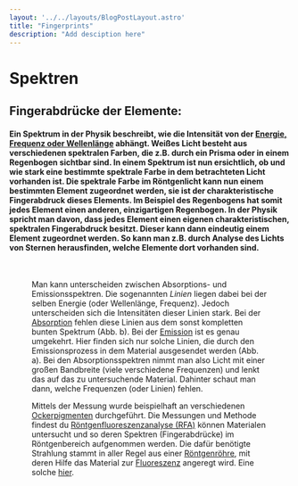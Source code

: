 ```yaml
---
layout: '../../layouts/BlogPostLayout.astro'
title: "Fingerprints"
description: "Add desciption here"
---
```


# Spektren 
## Fingerabdrücke der Elemente:

#### Ein Spektrum in der Physik beschreibt, wie die Intensität von der <a href="/keywords/Wavelength-energy-frequency/">Energie, Frequenz oder Wellenlänge</a> abhängt. Weißes Licht besteht aus verschiedenen spektralen Farben, die z.B. durch ein Prisma oder in einem Regenbogen sichtbar sind. In einem Spektrum ist nun ersichtlich, ob und wie stark eine bestimmte spektrale Farbe in dem betrachteten Licht vorhanden ist. Die spektrale Farbe im Röntgenlicht kann nun einem bestimmten Element zugeordnet werden, sie ist der charakteristische Fingerabdruck dieses Elements. Im Beispiel des Regenbogens hat somit jedes Element einen anderen, einzigartigen Regenbogen. In der Physik spricht man davon, dass jedes Element einen eigenen charakteristischen, spektralen Fingerabdruck besitzt. Dieser kann dann eindeutig einem Element zugeordnet werden. So kann man z.B. durch Analyse des Lichts von Sternen herausfinden, welche Elemente dort vorhanden sind. 

<Figure url="/src/imgs/keywords/abs-ems-spectrum.png" text='test caption' />

&nbsp;

Man kann unterscheiden zwischen Absorptions- und Emissionsspektren. Die sogenannten *Linien* liegen dabei bei der selben Energie (oder Wellenlänge, Frequenz). Jedoch unterscheiden sich die Intensitäten dieser Linien stark. Bei der <a href="/keywords/Absorption-emission">Absorption</a> fehlen diese Linien aus dem sonst kompletten bunten Spektrum (Abb. b). Bei der <a href="/keywords/Absorption-emission">Emission</a> ist es genau umgekehrt. Hier finden sich nur solche Linien, die durch den Emissionsprozess in dem Material ausgesendet werden (Abb. a). Bei den Absorptionsspektren nimmt man also Licht mit einer großen Bandbreite (viele verschiedene Frequenzen) und lenkt das auf das zu untersuchende Material. Dahinter schaut man dann, welche Frequenzen (oder Linien) fehlen.  

Mittels der Messung wurde beispielhaft an verschiedenen <a href="/keywords/Our-pigments/">Ockerpigmenten</a> durchgeführt. Die Messungen und Methode findest du <a href="/keywords/XRF">Röntgenfluoreszenzanalyse (RFA)</a> können Materialen untersucht und so deren Spektren (Fingerabdrücke) im Röntgenbereich aufgenommen werden. Die dafür benötigte Strahlung stammt in aller Regel aus einer <a href="/keywords/Xray-tube/">Röntgenröhre</a>, mit deren Hilfe das Material zur <a href="/keywords/Fluorescence/">Fluoreszenz</a> angeregt wird. Eine solche <a href="/keywords/Measurements-and-evaluation">hier</a>.